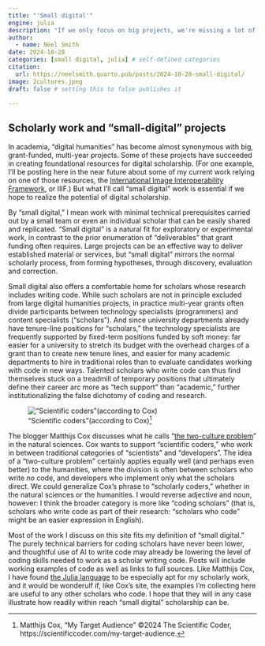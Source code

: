 ```yaml
---
title: "'Small digital'"
engine: julia
description: "If we only focus on big projects, we're missing a lot of the value of digital scholarship."
author:
  - name: Neel Smith
date: 2024-10-28
categories: [small digital, julia] # self-defined categories
citation: 
  url: https://neelsmith.quarto.pub/posts/2024-10-28-small-digital/ 
image: 2cultures.jpeg
draft: false # setting this to false publishes it

---
```


## Scholarly work and "small-digital" projects

In academia, "digital humanities" has become almost synonymous with big, grant-funded, multi-year projects. Some of these projects have succeeded in creating foundational resources for digital scholarship. (For one example, I'll be posting here in the near future about some of my current work relying on one of those resources, the [International Image Interoperability Framework](https://iiif.io), or IIIF.) But what I'll call "small digital" work is essential if we hope to realize the potential of digital scholarship.

By "small digital," I mean work with minimal technical prerequisites carried out by a small team or even an individual scholar that can be easily shared and replicated. "Small digital" is a natural fit for exploratory or experimental work, in contrast to the prior enumeration of "deliverables" that grant funding often requires. Large projects can be an effective way to deliver established material or services, but "small digital" mirrors the normal scholarly process, from forming hypotheses, through discovery, evaluation and correction.

Small digital also offers a comfortable home for scholars whose research includes writing code. While such scholars are not in principle excluded from large digital humanities projects, in practice multi-year grants often divide participants between technology specialists (programmers) and content specialists ("scholars"). And since university departments already have tenure-line positions for "scholars," the technology specialists are frequently supported by fixed-term positions funded by soft money: far easier for a university to stretch its budget with the overhead charges of a grant than to create new tenure lines, and easier for many academic departments to hire in traditional roles than to evaluate candidates working with code in new ways. Talented scholars who write code can thus find themselves stuck on a treadmill of temporary positions that ultimately define their career arc more as "tech support" than "academic,"  further institutionalizing the false dichotomy of coding and research. 



!["Scientific coders"(according to Cox)[^1]](./2cultures.jpeg)




The blogger Matthijs Cox discusses what he calls "[the two-culture problem](https://scientificcoder.com/my-target-audience)" in the natural sciences. Cox wants to support "scientific coders," who work in between traditional categories of "scientists" and "developers". The idea of a "two-culture problem" certainly applies equally well (and perhaps even better) to the humanities, where the division is often between scholars who write *no* code, and developers who implement only what the scholars direct. We could generalize Cox's phrase to "scholarly coders," whether in the natural sciences or the humanities. I would reverse adjective and noun, however: I think the broader category is more like "coding scholars" (that is, scholars who write code as part of their research: "scholars who code" might be an easier expression in English).


Most of the work I discuss on this site fits my definition of "small digital." The purely technical barriers for coding scholars have never been lower, and thoughtful use of AI to write code may already be lowering the level of coding skills needed to work as a scholar writing code. Posts will include working examples of code as well as links to full sources. Like Matthijs Cox, I have found [the Julia language](../2024-10-22-why-julia/) to be especially apt for my scholarly work, and it would be wonderulf if, like Cox's site, the examples I'm collecting here are useful to any other scholars who code. I hope that they will in any case illustrate how readily within reach "small digital" scholarship can be.



 


[^1]: Matthijs Cox, "My Target Audience" ©2024 The Scientific Coder, https://scientificcoder.com/my-target-audience.
